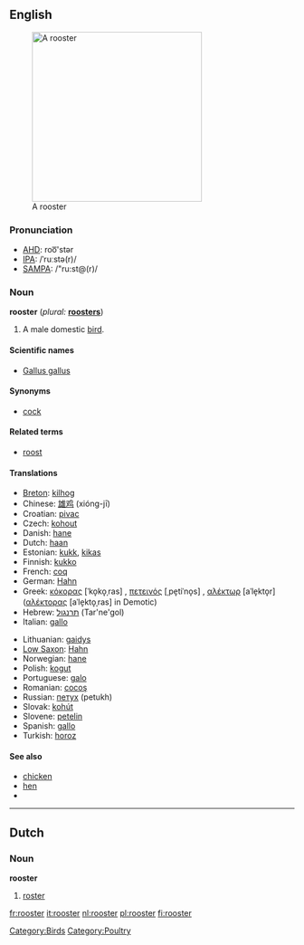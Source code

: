 ==English==
[[Image:Rooster04 adjusted.jpg|300px|thumb|A rooster]]
=== Pronunciation ===
*[[w:AHD|AHD]]: roo͞'stər
*[[w:IPA|IPA]]: /ˈruːstə(r)/
*[[w:SAMPA|SAMPA]]: /"ru:st@(r)/

=== Noun ===
'''rooster'''  (''plural:'' '''[[roosters]]''')
# A male domestic [[bird]].

====Scientific names====
*[[Gallus gallus]]

==== Synonyms ====
*[[cock]]

==== Related terms ====
*[[roost]]

====Translations====
{{top}}
*[[Breton]]: [[kilhog]] {{m}}
*Chinese: [[雄鸡]] (xióng-jī)
*Croatian: [[pivac]] {{m}}
*Czech: [[kohout]] {{m}}
*Danish: [[hane]] {{c}}
*Dutch: [[haan]] {{m}}
*Estonian: [[kukk]], [[kikas]]
*Finnish: [[kukko]]
*French: [[coq]] {{m}}
*German: [[Hahn]] {{m}}
*Greek: [[κόκορας]] [ˈko̞ko̞ˌras] {{m}}, [[πετεινός]] [ˌpe̞tiˈno̞s] {{m}}, [[αλέκτωρ]] [aˈle̞kto̞r] ([[αλέκτορας]] [aˈle̞kto̞ˌras] in Demotic) {{m}}
*Hebrew: [[תרנגול]] (Tar'ne'gol) {{m}}
*Italian: [[gallo]] {{m}}
{{mid}}
*Lithuanian: [[gaidys]] {{m}}
*[[Low Saxon]]: [[Hahn]] {{m}}
*Norwegian: [[hane]] {{m}}
*Polish: [[kogut]] {{m}}
*Portuguese: [[galo]] {{m}}
*Romanian: [[cocoş]] {{m}}
*Russian: [[петух]] (petukh) {{m}}
*Slovak: [[kohút]] {{m}}
*Slovene: [[petelin]] {{m}}
*Spanish: [[gallo]] {{m}}
*Turkish: [[horoz]]
{{bottom}}

==== See also ====
*[[chicken]]
*[[hen]]
*{{pedialite}}

----

==Dutch==
===Noun===
'''rooster'''

# [[roster]]

[[Category:Birds]][[Category:Poultry]]

[[fr:rooster]]
[[it:rooster]]
[[nl:rooster]]
[[pl:rooster]]
[[fi:rooster]]